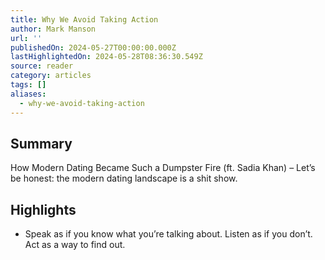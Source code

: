 ```yaml
---
title: Why We Avoid Taking Action
author: Mark Manson
url: ''
publishedOn: 2024-05-27T00:00:00.000Z
lastHighlightedOn: 2024-05-28T08:36:30.549Z
source: reader
category: articles
tags: []
aliases:
  - why-we-avoid-taking-action
---
```

## Summary

How Modern Dating Became Such a Dumpster Fire (ft. Sadia Khan) – Let’s be honest: the modern dating landscape is a shit show.

## Highlights
- Speak as if you know what you’re talking about. Listen as if you don’t.
  Act as a way to find out.
